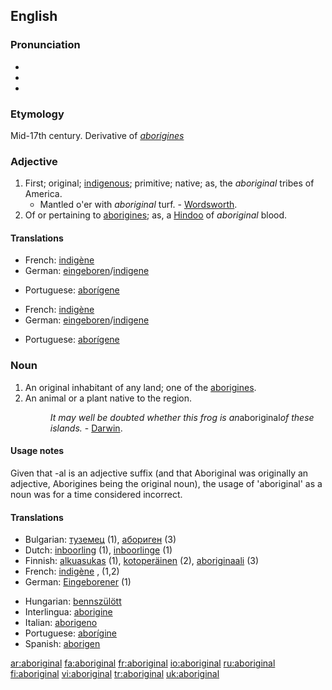 {{see|Aboriginal}}
==English==

===Pronunciation===
*{{IPA|/æbəˈrɪdʒən(ə)l/}}
*{{SAMPA|/{b@'rIdZ@n(@)l/}}
*{{audio|en-uk-aboriginal.ogg|Audio (UK)}}

===Etymology===
Mid-17th century. Derivative of ''[[aborigines]]''

===Adjective===
{{en-adj}}

# First; original; [[indigenous]]; primitive; native; as, the ''aboriginal'' tribes of America.
#*Mantled o'er with ''aboriginal'' turf. - [[Wordsworth]].
# Of or pertaining to [[aborigines]]; as, a [[Hindoo]] of ''aboriginal'' blood.

====Translations====
{{trans-top|first; original; indigenous; primitive}}
*French: [[indigène]]
*German: [[eingeboren]]/[[indigene]]
{{trans-mid}}
*Portuguese: [[aborígene]]
{{trans-bottom}}

{{trans-top|of or pertaining to aborigines}}
*French: [[indigène]]
*German: [[eingeboren]]/[[indigene]]
{{trans-mid}}
*Portuguese: [[aborígene]]
{{trans-bottom}}

===Noun===
{{en-noun}}

# An original inhabitant of any land; one of the [[aborigines]].
# An animal or a plant native to the region.
#:''It may well be doubted whether this frog is an ''aboriginal'' of these islands.'' - [[Darwin]].

====Usage notes====
Given that -al is an adjective suffix (and that Aboriginal was originally an adjective, Aborigines being the original noun), the usage of 'aboriginal' as a noun was for a time considered incorrect.

====Translations====
{{top}}
*Bulgarian: [[туземец]] {{m}} (1), [[абориген]] {{m}} (3)
*Dutch: [[inboorling]] {{m}} (1), [[inboorlinge]] {{f}} (1)
*Finnish: [[alkuasukas]] (1), [[kotoperäinen]] (2), [[aboriginaali]] (3)
*French: [[indigène]] {{m}}, {{f}} (1,2)
*German: [[Eingeborener]] {{m}} (1)
{{mid}}
*Hungarian: [[bennszülött]]
*Interlingua: [[aborigine]]
*Italian: [[aborigeno]]
*Portuguese: [[aborígine]]
*Spanish: [[aborigen]]
{{bottom}}

[[ar:aboriginal]]
[[fa:aboriginal]]
[[fr:aboriginal]]
[[io:aboriginal]]
[[ru:aboriginal]]
[[fi:aboriginal]]
[[vi:aboriginal]]
[[tr:aboriginal]]
[[uk:aboriginal]]